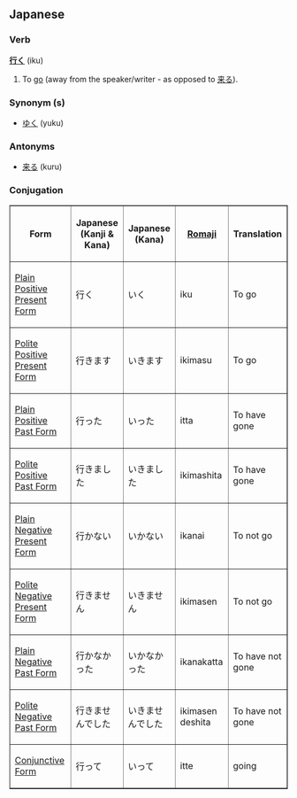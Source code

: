 ==Japanese==
===Verb===
'''[[行]]く''' (iku)

#To [[go]] (away from the speaker/writer - as opposed to [[来る]]).                                        

=== Synonym (s) ===
*[[ゆく]] (yuku)

=== Antonyms ===
*[[来る]] (kuru)

===Conjugation===

<TABLE border>

<TR>
<TH>Form</TH>
<TH>Japanese<BR>(Kanji & Kana)</TH>
<TH>Japanese<BR>(Kana)</TH>
<TH>[[Romaji]]</TH>
<TH>Translation</TH>
</TR>

<TR>
<TD>[[Japanese Plain Positive Present Form|Plain Positive Present Form]]</TD>
<TD>&#34892;&#12367;</TD>
<TD>&#12356;&#12367;</TD>
<TD>iku</TD>
<TD>To go</TD>
</TR>

<TR>
<TD>[[Japanese Polite Positive Present Form|Polite Positive Present Form]]</TD>
<TD>&#34892;&#12365;&#12414;&#12377;</TD>
<TD>&#12356;&#12365;&#12414;&#12377;</TD>
<TD>ikimasu</TD>
<TD>To go</TD>
</TR>

<TR>
<TD>[[Japanese Plain Positive Past Form|Plain Positive Past Form]]</TD>
<TD>&#34892;&#12387;&#12383;</TD>
<TD>&#12356;&#12387;&#12383;</TD>
<TD>itta</TD>
<TD>To have gone</TD>
</TR>

<TR>
<TD>[[Japanese Polite Positive Past Form|Polite Positive Past Form]]</TD>
<TD>&#34892;&#12365;&#12414;&#12375;&#12383;</TD>
<TD>&#12356;&#12365;&#12414;&#12375;&#12383;</TD>
<TD>ikimashita</TD>
<TD>To have gone</TD>
</TR>

<TR>
<TD>[[Japanese Plain Negative Present Form|Plain Negative Present Form]]</TD>
<TD>&#34892;&#12363;&#12394;&#12356;</TD>
<TD>&#12356;&#12363;&#12394;&#12356;</TD>
<TD>ikanai</TD>
<TD>To not go</TD>
</TR>

<TR>
<TD>[[Japanese Polite Negative Present Form|Polite Negative Present Form]]</TD>
<TD>&#34892;&#12365;&#12414;&#12379;&#12435;</TD>
<TD>&#12356;&#12365;&#12414;&#12379;&#12435;</TD>
<TD>ikimasen</TD>
<TD>To not go</TD>
</TR>

<TR>
<TD>[[Japanese Plain Negative Past Form|Plain Negative Past Form]]</TD>
<TD>&#34892;&#12363;&#12394;&#12363;&#12387;&#12383;</TD>
<TD>&#12356;&#12363;&#12394;&#12363;&#12387;&#12383;</TD>
<TD>ikanakatta</TD>
<TD>To have not gone</TD>
</TR>

<TR>
<TD>[[Japanese Polite Negative Past Form|Polite Negative Past Form]]</TD>
<TD>&#34892;&#12365;&#12414;&#12379;&#12435;&#12391;&#12375;&#12383;</TD>
<TD>&#12356;&#12365;&#12414;&#12379;&#12435;&#12391;&#12375;&#12383;</TD>
<TD>ikimasen deshita</TD>
<TD>To have not gone</TD>
</TR>

<TR>
<TD>[[Japanese Conjunctive Form|Conjunctive Form]]</TD>
<TD>&#34892;&#12387;&#12390;</TD>
<TD>&#12356;&#12387;&#12390;</TD>
<TD>itte</TD>
<TD>going</TD>
</TR>

</TABLE>